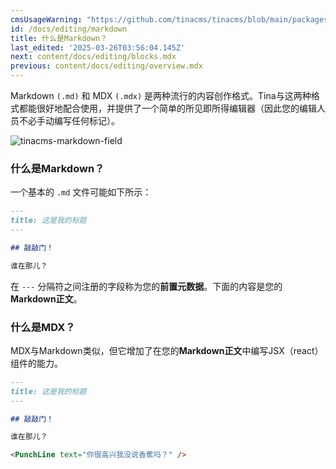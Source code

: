 ```yaml
---
cmsUsageWarning: "https://github.com/tinacms/tinacms/blob/main/packages/tinacms/src/toolkit/plugin-fields/markdown.tsx"
id: /docs/editing/markdown
title: 什么是Markdown？
last_edited: '2025-03-26T03:56:04.145Z'
next: content/docs/editing/blocks.mdx
previous: content/docs/editing/overview.mdx
---
```


Markdown `(.md)` 和 MDX `(.mdx)` 是两种流行的内容创作格式。Tina与这两种格式都能很好地配合使用，并提供了一个简单的所见即所得编辑器（因此您的编辑人员不必手动编写任何标记）。

![tinacms-markdown-field](/img/fields/markdown.png)

### 什么是Markdown？

一个基本的 `.md` 文件可能如下所示：

```md
---
title: 这是我的标题
---

## 敲敲门！

谁在那儿？
```

在 `---` 分隔符之间注册的字段称为您的**前置元数据**。下面的内容是您的**Markdown正文**。

### 什么是MDX？

MDX与Markdown类似，但它增加了在您的**Markdown正文**中编写JSX（react）组件的能力。

```md
---
title: 这是我的标题
---

## 敲敲门！

谁在那儿？

<PunchLine text="你很高兴我没说香蕉吗？" />
```